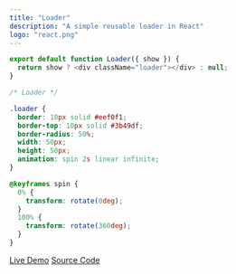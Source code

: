 ```yaml
---
title: "Loader"
description: "A simple reusable loader in React"
logo: "react.png"
---
```


```js
export default function Loader({ show }) {
  return show ? <div className="loader"></div> : null;
}
```

```css
/* Loader */

.loader {
  border: 10px solid #eef0f1;
  border-top: 10px solid #3b49df;
  border-radius: 50%;
  width: 50px;
  height: 50px;
  animation: spin 2s linear infinite;
}

@keyframes spin {
  0% {
    transform: rotate(0deg);
  }
  100% {
    transform: rotate(360deg);
  }
}
```

[Live Demo](http://yaqoobhalepoto.engineer/demos/demo/loader)
[Source Code](https://github.com/manuarora700/portfolio-website/tree/master/pages/demos/demo/loader)
